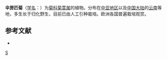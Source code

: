{{Speciesbox 
| genus = Tanacetum
| species = parthenifolium
| authority = Willd.
}}

'''伞房匹菊'''（[[学名|学名]]：{{lang|la|''Tanacetum parthenifolium''}}）为[[菊科|菊科]][[菊蒿属|菊蒿属]]的植物。分布在[[中亚地区|中亚地区]]以及[[中国大陆|中国大陆]]的[[云南|云南]]等地，多生长于归化野生，目前已由人工引种栽培。欧洲各国普遍栽培观赏。

== 参考文献 ==
<div class="references-small">
* {{cite web| url =http://www.bioinfo.cn/db05/KmzwSpecies.php?action=view&id=4195| title =伞房匹菊| work =《中国高等植物数据库全库》| publisher =中国科学院微生物研究所| author =昆明植物研究所| accessdate =2009-02-25| deadurl =yes| archiveurl =https://web.archive.org/web/20160305094324/http://www.bioinfo.cn/db05/KmzwSpecies.php?action=view&id=4195| archivedate =2016-03-05}}
</div>
{{Taxonbar|from=Q10885510}}

[[Category:菊蒿属|S]]